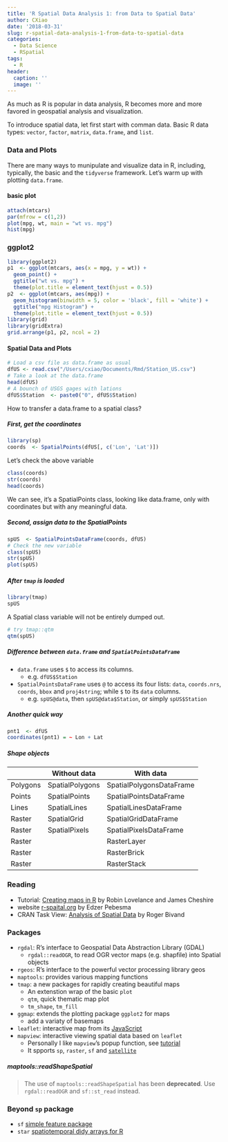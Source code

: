 ```yaml
---
title: 'R Spatial Data Analysis 1: from Data to Spatial Data'
author: CXiao
date: '2018-03-31'
slug: r-spatial-data-analysis-1-from-data-to-spatial-data
categories:
  - Data Science
  - RSpatial
tags: 
  - R
header:
  caption: ''
  image: ''
---
```

  As much as R is popular in data analysis, R becomes more and more favored in geospatial analysis and visualization.  

  To introduce spatial data, let first start with comman data. Basic R data types: `vector`, `factor`, `matrix`, `data.frame`, and `list`.   
  
### Data and Plots  
  There are many ways to munipulate and visualize data in R, including, typically, the basic and the `tidyverse` framework. Let's warm up with plotting `data.frame`.   

#### basic plot  
```r
attach(mtcars)
par(mfrow = c(1,2))
plot(mpg, wt, main = "wt vs. mpg")
hist(mpg)
```

### ggplot2 
```r
library(ggplot2)
p1  <- ggplot(mtcars, aes(x = mpg, y = wt)) + 
  geom_point() +
  ggtitle("wt vs. mpg") +
  theme(plot.title = element_text(hjust = 0.5))
p2  <- ggplot(mtcars, aes(mpg)) +
  geom_histogram(binwidth = 5, color = 'black', fill = 'white') +
  ggtitle("mpg Histogram") +
  theme(plot.title = element_text(hjust = 0.5))  
library(grid)
library(gridExtra)
grid.arrange(p1, p2, ncol = 2)
```

#### Spatial Data and Plots
```r
# Load a csv file as data.frame as usual
dfUS <- read.csv("/Users/cxiao/Documents/Rmd/Station_US.csv")
# Take a look at the data.frame
head(dfUS)
# A bounch of USGS gages with lations
dfUS$Station  <- paste0("0", dfUS$Station)
```
How to transfer a data.frame to a spatial class?  

##### First, get the coordinates  
```r
library(sp)
coords  <- SpatialPoints(dfUS[, c('Lon', 'Lat')])
```
Let's check the above variable  
```r
class(coords)
str(coords)
head(coords)
```
We can see, it's a SpatialPoints class, looking like data.frame, only with coordinates but with any meaningful data.  

##### Second, assign data to the SpatialPoints  
```r
spUS  <- SpatialPointsDataFrame(coords, dfUS)
# Check the new variable
class(spUS)
str(spUS)
plot(spUS)
```

##### After `tmap` is loaded
```r
library(tmap)
spUS
```
A Spatial class variable will not be entirely dumped out.
```r
# try tmap::qtm
qtm(spUS)
```

##### Difference between `data.frame` and `SpatialPointsDataFrame `
* `data.frame` uses `$` to access its columns.  
    + e.g. `dfUS$Station`
* `SpatialPointsDataFrame ` uses `@` to access its four lists: `data`, `coords.nrs`, `coords`, `bbox` and `proj4string`; while `$` to its `data` columns.  
    + e.g. `spUS@data`, then `spUS@data$Station`, or simply `spUS$Station`  
    
##### Another quick way  
```r
pnt1  <- dfUS
coordinates(pnt1) = ~ Lon + Lat
```

##### Shape objects

|   	| Without data	| With data   	|
|---	|---	|---	|
|Polygons | SpatialPolygons	| SpatialPolygonsDataFrame|
|Points 	| SpatialPoints  	| SpatialPointsDataFrame	|
|Lines   	| SpatialLines  	| SpatialLinesDataFrame  	|
|Raster  	| SpatialGrid  		| SpatialGridDataFrame  	|
|Raster		| SpatialPixels  	| SpatialPixelsDataFrame 	|
|Raster		| 					| RasterLayer				|
|Raster		| 					| RasterBrick				|
|Raster		| 					| RasterStack				|

### Reading
* Tutorial: [Creating maps in R](https://github.com/Robinlovelace/Creating-maps-in-R) by Robin Lovelance and James Cheshire
* website [r-spaital.org](https://www.r-spatial.org) by Edzer Pebesma  
* CRAN Task View: [Analysis of Spatial Data](https://CRAN.R-project.org/view=Spatial) by Roger Bivand 

### Packages
* `rgdal`: R's interface to Geospatial Data Abstraction Library (GDAL)  
    + `rgdal::readOGR`, to read OGR vector maps (e.g. shapfile) into Spatial objects  
* `rgeos`: R's interface to the powerful vector processing library geos  
* `maptools`: provides various mapping functions  
* `tmap`: a new packages for rapidly creating beautiful maps  
    + An extenstion wrap of the basic `plot`
    + `qtm`, quick thematic map plot  
    + `tm_shape`, `tm_fill`
* `ggmap`: extends the plotting package `ggplot2` for maps 
    + add a variaty of basemaps
* `leaflet`: interactive map from its [JavaScript](http://leafletjs.com/)  
* `mapview`: interactive viewing spatial data based on `leaflet`
    + Personally I like `mapview`'s popup function, see [tutorial](https://r-spatial.github.io/mapview/)   
    + It spports `sp`, `raster`, `sf` and [`satellite`](https://cran.r-project.org/package=satellite)

##### maptools::readShapeSpatial  

> The use of `maptools::readShapeSpatial` has been **deprecated**. Use `rgdal::readOGR` and `sf::st_read` instead.

### Beyond `sp` package
* `sf` [simple feature package](../r-spatial-data-analysis-3-simple-features)  
* `star` [spatiotemporal didy arrays for R](../r-spatial-data-analysis-4-stars)  

[^1]: [tmap in a nuthell](https://cran.r-project.org/web/packages/tmap/vignettes/tmap-nutshell.html)